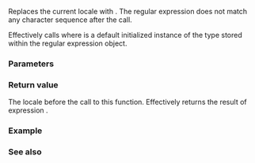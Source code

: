 {{cpp/regex/basic_regex/title|imbue}}
{{cpp/regex/basic_regex/navbar}}
{{ddcl|since=c++11|
locale_type imbue( locale_type loc );
}}

Replaces the current locale with {{c|loc}}. The regular expression does not match any character sequence after the call.

Effectively calls {{c|traits_i.imbue(loc)}} where {{tt|traits_i}} is a default initialized instance of the type {{tt|Traits}} stored within the regular expression object.

===Parameters===
{{par begin}}
{{par|loc|new locale to use}}
{{par end}}

===Return value===
The locale before the call to this function. Effectively returns the result of expression {{c|traits_i.imbue(loc)}}.

{{cpp/impldef exception}}

===Example===
{{example}}

===See also===
{{dsc begin}}
{{dsc inc|cpp/regex/basic_regex/dsc getloc}}
{{dsc end}}

{{langlinks|de|es|fr|it|ja|pt|ru|zh}}